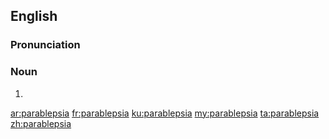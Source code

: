 ==English==

===Pronunciation===
{{rfp|lang=en}}

===Noun===
{{en-noun|?}}

# {{alternative form of|parablepsy|lang=en}}

[[ar:parablepsia]]
[[fr:parablepsia]]
[[ku:parablepsia]]
[[my:parablepsia]]
[[ta:parablepsia]]
[[zh:parablepsia]]